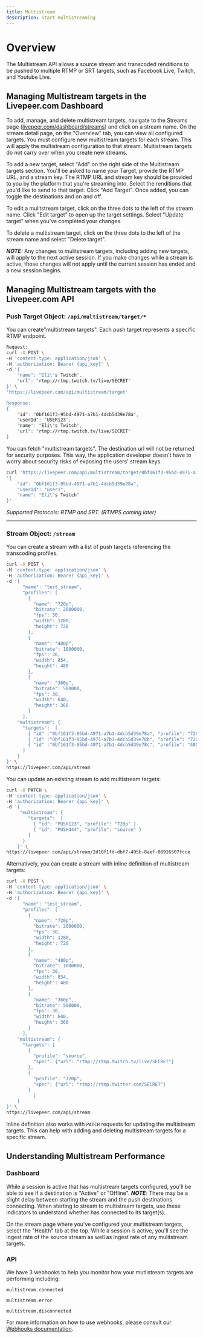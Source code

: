 ```yaml
---
title: Multistream
description: Start multistreaming
---
```


# Overview

The Multistream API allows a source stream and transcoded renditions to be
pushed to multiple RTMP or SRT targets, such as Facebook Live, Twitch, and
Youtube Live.

## Managing Multistream targets in the Livepeer.com Dashboard

To add, manage, and delete multistream targets, navigate to the Streams page
([livepeer.com/dashboard/streams](http://livepeer.com/dashboard/streams)) and
click on a stream name. On the stream detail page, on the "Overview" tab, you
can view all configured targets. You must configure new multistream targets for
each stream. This will apply the multistream configuration to that stream.
Multistream targets do not carry over when you create new streams.

To add a new target, select "Add" on the right side of the Multistream targets
section. You'll be asked to name your Target, provide the RTMP URL, and a stream
key. The RTMP URL and stream key should be provided to you by the platform that
you're streaming into. Select the renditions that you'd like to send to that
target. Click "Add Target". Once added, you can toggle the destinations and on
and off.

To edit a mulitstream target, click on the three dots to the left of the stream
name. Click "Edit target" to open up the target settings. Select "Update target"
when you've completed your changes.

To delete a multistream target, click on the three dots to the left of the
stream name and select "Delete target".

**_NOTE:_** Any changes to mulitstream targets, including adding new targets,
will apply to the next active session. If you make changes while a stream is
active, those changes will not apply until the current session has ended and a
new session begins.

## Managing Multistream targets with the Livepeer.com API

### Push Target Object: `/api/multistream/target/*`

You can create"multistream targets". Each push target represents a specific RTMP
endpoint.

```bash
Request:
curl -X POST \
-H 'content-type: application/json' \
-H 'authorization: Bearer {api_key}' \
-d '{
    "name": "Eli\'s Twitch",
    "url": "rtmp://rtmp.twitch.tv/live/SECRET"
}' \
'https://livepeer.com/api/multistream/target'

Response:
{
    "id": "0bf161f3-95bd-4971-a7b1-4dcb5d39e78a",
    "userId": "USER123",
    "name": "Eli\'s Twitch",
    "url": "rtmp://rtmp.twitch.tv/live/SECRET"
}
```

You can fetch "multistream targets". The destination url will not be returned
for security purposes. This way, the application developer doesn't have to worry
about security risks of exposing the users' stream keys.

```bash
curl 'https://livepeer.com/api/multistream/target/0bf161f3-95bd-4971-a7b1-4dcb5d39e78a'
'{
    "id": "0bf161f3-95bd-4971-a7b1-4dcb5d39e78a",
    "userId": "user1",
    "name": "Eli\'s Twitch"
}'
```

_Supported Protocols: RTMP and SRT. (RTMPS coming later)_

---

### Stream Object: `/stream`

You can create a stream with a list of push targets referencing the transcoding
profiles.

```bash
curl -X POST \
-H 'content-type: application/json' \
-H 'authorization: Bearer {api_key}' \
-d '{
	  "name": "test_stream",
	  "profiles": [
	    {
	      "name": "720p",
	      "bitrate": 2000000,
	      "fps": 30,
	      "width": 1280,
	      "height": 720
	    },
	    {
	      "name": "480p",
	      "bitrate": 1000000,
	      "fps": 30,
	      "width": 854,
	      "height": 480
	    },
	    {
	      "name": "360p",
	      "bitrate": 500000,
	      "fps": 30,
	      "width": 640,
	      "height": 360
	    }
	  ],
    "multistream": {
      "targets":  [
        { "id" :"0bf161f3-95bd-4971-a7b1-4dcb5d39e78a", "profile": "720p" },
        { "id" :"0bf161f3-95bd-4971-a7b1-4dcb5d39e78b", "profile": "720p" },
        { "id" :"0bf161f3-95bd-4971-a7b1-4dcb5d39e78c", "profile": "480p" }
      ]
    }
}' \
https://livepeer.com/api/stream
```

You can update an existing stream to add multistream targets:

```bash
curl -X PATCH \
-H 'content-type: application/json' \
-H 'authorization: Bearer {api_key}' \
-d '{
     "multistream": {
        "targets":  [
          { "id": "PUSH123", "profile": "720p" }
          { "id": "PUSH444", "profile": "source" }
        ]
      }
    }' \
https://livepeer.com/api/stream/2d10f1fd-dbf7-495b-8aef-08916507fcce
```

Alternatively, you can create a stream with inline definition of multistream
targets:

```bash
curl -X POST \
-H 'content-type: application/json' \
-H 'authorization: Bearer {api_key}' \
-d '{
	  "name": "test_stream",
	  "profiles": [
	    {
	      "name": "720p",
	      "bitrate": 2000000,
	      "fps": 30,
	      "width": 1280,
	      "height": 720
	    },
	    {
	      "name": "480p",
	      "bitrate": 1000000,
	      "fps": 30,
	      "width": 854,
	      "height": 480
	    },
	    {
	      "name": "360p",
	      "bitrate": 500000,
	      "fps": 30,
	      "width": 640,
	      "height": 360
	    }
	  ],
    "multistream": {
      "targets": [
        {
          "profile": "source",
          "spec": {"url": "rtmp://rtmp.twitch.tv/live/SECRET"}
        },
        {
          "profile": "720p",
          "spec": {"url": "rtmp://rtmp.twitter.com/SECRET"}
        }
		  ]
    }
}' \
https://livepeer.com/api/stream
```

Inline definition also works with `PATCH` requests for updating the multistream
targets. This can help with adding and deleting multistream targets for a
specific stream.

## Understanding Multistream Performance

### Dashboard

While a session is active that has multistream targets configured, you'll be
able to see if a destination is "Active" or "Offline". **_NOTE:_** There may be
a slight delay between starting the stream and the push destinations connecting.
When starting to stream to multistream targets, use these indicators to
understand whether has connected to its target(s).

On the stream page where you've configured your multistream targets, select the
"Health" tab at the top. While a session is active, you'll see the ingest rate
of the source stream as well as ingest rate of any mulitstream targets.

### API

We have 3 webhooks to help you monitor how your mutlistream targets are
performing including:

`multistream.connected`

`multistream.error`

`multistream.disconnected`

For more information on how to use webhooks, please consult our
[Webhooks documentation](https://livepeer.com/docs/guides/start-live-streaming/webhook).
